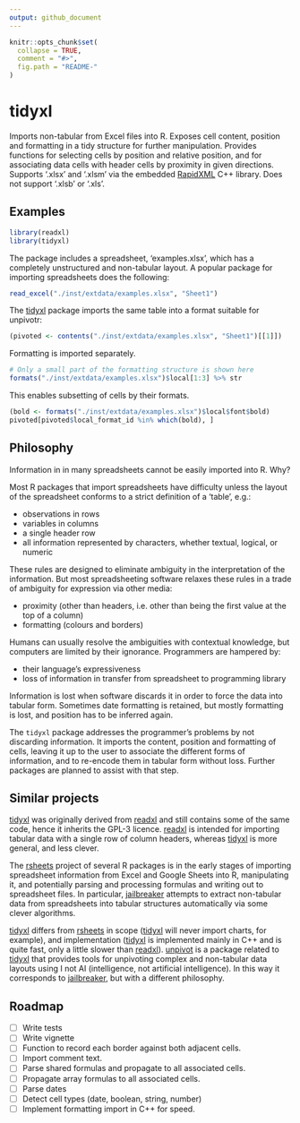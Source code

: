 ```yaml
---
output: github_document
---
```


<!-- README.md is generated from README.Rmd. Please edit that file -->

```r
knitr::opts_chunk$set(
  collapse = TRUE,
  comment = "#>",
  fig.path = "README-"
)
```

# tidyxl

Imports non-tabular from Excel files into R.  Exposes cell content, position and
formatting in a tidy structure for further manipulation.  Provides functions for
selecting cells by position and relative position, and for associating data
cells with header cells by proximity in given directions.  Supports '.xlsx' and
'.xlsm' via the embedded [RapidXML](http://rapidxml.sourceforge.net) C++
library.  Does not support '.xlsb' or '.xls'.

## Examples

```r
library(readxl)
library(tidyxl)
```

The package includes a spreadsheet, 'examples.xlsx', which has a completely
unstructured and non-tabular layout. A popular package for importing
spreadsheets does the following:

```r
read_excel("./inst/extdata/examples.xlsx", "Sheet1")
```

The [tidyxl](https://github.com/nacnudus/tidyxl) package imports the same table
into a format suitable for unpivotr:

```r
(pivoted <- contents("./inst/extdata/examples.xlsx", "Sheet1")[[1]])
```

Formatting is imported separately.

```r
# Only a small part of the formatting structure is shown here
formats("./inst/extdata/examples.xlsx")$local[1:3] %>% str
```

This enables subsetting of cells by their formats.

```r
(bold <- formats("./inst/extdata/examples.xlsx")$local$font$bold)
pivoted[pivoted$local_format_id %in% which(bold), ]
```

## Philosophy

Information in in many spreadsheets cannot be easily imported into R.  Why?

Most R packages that import spreadsheets have difficulty unless the layout of
the spreadsheet conforms to a strict definition of a 'table', e.g.:

* observations in rows
* variables in columns
* a single header row
* all information represented by characters, whether textual, logical, or
  numeric

These rules are designed to eliminate ambiguity in the interpretation of the
information.  But most spreadsheeting software relaxes these rules in a trade of
ambiguity for expression via other media:

* proximity (other than headers, i.e. other than being the first value at the
  top of a column)
* formatting (colours and borders)

Humans can usually resolve the ambiguities with contextual knowledge, but
computers are limited by their ignorance.  Programmers are hampered by:

* their language's expressiveness
* loss of information in transfer from spreadsheet to programming library

Information is lost when software discards it in order to force the data into
tabular form.  Sometimes date formatting is retained, but mostly formatting 
is lost, and position has to be inferred again.

The `tidyxl` package addresses the programmer's problems by not discarding
information.  It imports the content, position and formatting of cells, leaving
it up to the user to associate the different forms of information, and to
re-encode them in tabular form without loss.  Further packages are planned to
assist with that step.

## Similar projects

[tidyxl](https://github.com/nacnudus/tidyxl) was originally derived from
[readxl](https://github.com/hadley/readxl) and still contains some of the same
code, hence it inherits the GPL-3 licence.
[readxl](https://github.com/hadley/readxl) is intended for importing tabular
data with a single row of column headers, whereas
[tidyxl](https://github.com/nacnudus/tidyxl) is more general, and less clever.

The [rsheets](https://github.com/rsheets) project of several R packages is in
the early stages of importing spreadsheet information from Excel and Google
Sheets into R, manipulating it, and potentially parsing and processing formulas
and writing out to spreadsheet files.  In particular,
[jailbreaker](https://github.com/rsheets/jailbreakr) attempts to extract
non-tabular data from spreadsheets into tabular structures automatically via
some clever algorithms.

[tidyxl](https://github.com/nacnudus/tidyxl) differs from
[rsheets](https://github.com/rsheets) in scope
([tidyxl](https://github.com/nacnudus/tidyxl) will never import charts, for
example), and implementation ([tidyxl](https://github.com/nacnudus/tidyxl) is
implemented mainly in C++ and is quite fast, only a little slower than
[readxl](https://github.com/hadley/readxl)).
[unpivot](https://github.com/nacnudus/unpivotr) is a package related to
[tidyxl](https://github.com/nacnudus/tidyxl) that provides tools for unpivoting
complex and non-tabular data layouts using I not AI (intelligence, not
artificial intelligence).  In this way it corresponds to
[jailbreaker](https://github.com/rsheets/jailbreakr), but with a different
philosophy.

## Roadmap

- [ ] Write tests
- [ ] Write vignette
- [ ] Function to record each border against both adjacent cells.
- [ ] Import comment text.
- [ ] Parse shared formulas and propagate to all associated cells.
- [ ] Propagate array formulas to all associated cells.
- [ ] Parse dates
- [ ] Detect cell types (date, boolean, string, number)
- [ ] Implement formatting import in C++ for speed.
